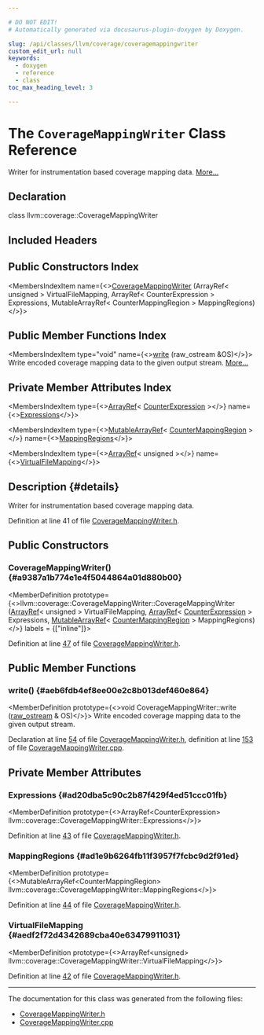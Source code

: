 ```yaml
---

# DO NOT EDIT!
# Automatically generated via docusaurus-plugin-doxygen by Doxygen.

slug: /api/classes/llvm/coverage/coveragemappingwriter
custom_edit_url: null
keywords:
  - doxygen
  - reference
  - class
toc_max_heading_level: 3

---
```





# The `CoverageMappingWriter` Class Reference

<DoxygenPage pluginConfig={pluginConfig}>

Writer for instrumentation based coverage mapping data. <a href="#details">More...</a>

## Declaration

<CodeBlock>class llvm::coverage::CoverageMappingWriter</CodeBlock>

## Included Headers

<IncludesList>
<IncludesListItem
  filePath="llvm/ProfileData/Coverage/CoverageMappingWriter.h"
  permalink="/docs/api/files/include/include/llvm/include/llvm/profiledata/include/llvm/profiledata/coverage/coveragemappingwriter-h"
  isLocal="true" />
</IncludesList>

## Public Constructors Index

<MembersIndex>

<MembersIndexItem
  name={<><a href="#a9387a1b774e1e4f5044864a01d880b00">CoverageMappingWriter</a> (ArrayRef&lt; unsigned &gt; VirtualFileMapping, ArrayRef&lt; CounterExpression &gt; Expressions, MutableArrayRef&lt; CounterMappingRegion &gt; MappingRegions)</>}>
</MembersIndexItem>

</MembersIndex>

## Public Member Functions Index

<MembersIndex>

<MembersIndexItem
  type="void"
  name={<><a href="#aeb6fdb4ef8ee00e2c8b013def460e864">write</a> (raw&#95;ostream &amp;OS)</>}>
Write encoded coverage mapping data to the given output stream. <a href="#aeb6fdb4ef8ee00e2c8b013def460e864">More...</a>
</MembersIndexItem>

</MembersIndex>

## Private Member Attributes Index

<MembersIndex>

<MembersIndexItem
  type={<><a href="/docs/api/classes/llvm/arrayref">ArrayRef</a>&lt; <a href="/docs/api/structs/llvm/coverage/counterexpression">CounterExpression</a> &gt;</>}
  name={<><a href="#ad20dba5c90c2b87f429f4ed51ccc01fb">Expressions</a></>}>
</MembersIndexItem>

<MembersIndexItem
  type={<><a href="/docs/api/classes/llvm/mutablearrayref">MutableArrayRef</a>&lt; <a href="/docs/api/structs/llvm/coverage/countermappingregion">CounterMappingRegion</a> &gt;</>}
  name={<><a href="#ad1e9b6264fb11f3957f7fcbc9d2f91ed">MappingRegions</a></>}>
</MembersIndexItem>

<MembersIndexItem
  type={<><a href="/docs/api/classes/llvm/arrayref">ArrayRef</a>&lt; unsigned &gt;</>}
  name={<><a href="#aedf2f72d4342689cba40e63479911031">VirtualFileMapping</a></>}>
</MembersIndexItem>

</MembersIndex>

## Description {#details}

Writer for instrumentation based coverage mapping data.

Definition at line 41 of file <a href="/docs/api/files/include/include/llvm/include/llvm/profiledata/include/llvm/profiledata/coverage/coveragemappingwriter-h">CoverageMappingWriter.h</a>.

<SectionDefinition>

## Public Constructors

### CoverageMappingWriter() {#a9387a1b774e1e4f5044864a01d880b00}

<MemberDefinition
  prototype={<>llvm::coverage::CoverageMappingWriter::CoverageMappingWriter (<a href="/docs/api/classes/llvm/arrayref">ArrayRef</a>&lt; unsigned &gt; VirtualFileMapping, <a href="/docs/api/classes/llvm/arrayref">ArrayRef</a>&lt; <a href="/docs/api/structs/llvm/coverage/counterexpression">CounterExpression</a> &gt; Expressions, <a href="/docs/api/classes/llvm/mutablearrayref">MutableArrayRef</a>&lt; <a href="/docs/api/structs/llvm/coverage/countermappingregion">CounterMappingRegion</a> &gt; MappingRegions)</>}
  labels = {["inline"]}>

Definition at line <a href="/docs/api/files/include/include/llvm/include/llvm/profiledata/include/llvm/profiledata/coverage/coveragemappingwriter-h/#l00047">47</a> of file <a href="/docs/api/files/include/include/llvm/include/llvm/profiledata/include/llvm/profiledata/coverage/coveragemappingwriter-h">CoverageMappingWriter.h</a>.
</MemberDefinition>

</SectionDefinition>

<SectionDefinition>

## Public Member Functions

### write() {#aeb6fdb4ef8ee00e2c8b013def460e864}

<MemberDefinition
  prototype={<>void CoverageMappingWriter::write (<a href="/docs/api/classes/llvm/raw-ostream">raw&#95;ostream</a> &amp; OS)</>}>
Write encoded coverage mapping data to the given output stream.

Declaration at line <a href="/docs/api/files/include/include/llvm/include/llvm/profiledata/include/llvm/profiledata/coverage/coveragemappingwriter-h/#l00054">54</a> of file <a href="/docs/api/files/include/include/llvm/include/llvm/profiledata/include/llvm/profiledata/coverage/coveragemappingwriter-h">CoverageMappingWriter.h</a>, definition at line <a href="/docs/api/files/lib/lib/profiledata/lib/profiledata/coverage/coveragemappingwriter-cpp/#l00153">153</a> of file <a href="/docs/api/files/lib/lib/profiledata/lib/profiledata/coverage/coveragemappingwriter-cpp">CoverageMappingWriter.cpp</a>.
</MemberDefinition>

</SectionDefinition>

<SectionDefinition>

## Private Member Attributes

### Expressions {#ad20dba5c90c2b87f429f4ed51ccc01fb}

<MemberDefinition
  prototype={<>ArrayRef&lt;CounterExpression&gt; llvm::coverage::CoverageMappingWriter::Expressions</>}>

Definition at line <a href="/docs/api/files/include/include/llvm/include/llvm/profiledata/include/llvm/profiledata/coverage/coveragemappingwriter-h/#l00043">43</a> of file <a href="/docs/api/files/include/include/llvm/include/llvm/profiledata/include/llvm/profiledata/coverage/coveragemappingwriter-h">CoverageMappingWriter.h</a>.
</MemberDefinition>

### MappingRegions {#ad1e9b6264fb11f3957f7fcbc9d2f91ed}

<MemberDefinition
  prototype={<>MutableArrayRef&lt;CounterMappingRegion&gt; llvm::coverage::CoverageMappingWriter::MappingRegions</>}>

Definition at line <a href="/docs/api/files/include/include/llvm/include/llvm/profiledata/include/llvm/profiledata/coverage/coveragemappingwriter-h/#l00044">44</a> of file <a href="/docs/api/files/include/include/llvm/include/llvm/profiledata/include/llvm/profiledata/coverage/coveragemappingwriter-h">CoverageMappingWriter.h</a>.
</MemberDefinition>

### VirtualFileMapping {#aedf2f72d4342689cba40e63479911031}

<MemberDefinition
  prototype={<>ArrayRef&lt;unsigned&gt; llvm::coverage::CoverageMappingWriter::VirtualFileMapping</>}>

Definition at line <a href="/docs/api/files/include/include/llvm/include/llvm/profiledata/include/llvm/profiledata/coverage/coveragemappingwriter-h/#l00042">42</a> of file <a href="/docs/api/files/include/include/llvm/include/llvm/profiledata/include/llvm/profiledata/coverage/coveragemappingwriter-h">CoverageMappingWriter.h</a>.
</MemberDefinition>

</SectionDefinition>

<hr/>

The documentation for this class was generated from the following files:

<ul>
<li><a href="/docs/api/files/include/include/llvm/include/llvm/profiledata/include/llvm/profiledata/coverage/coveragemappingwriter-h">CoverageMappingWriter.h</a></li>
<li><a href="/docs/api/files/lib/lib/profiledata/lib/profiledata/coverage/coveragemappingwriter-cpp">CoverageMappingWriter.cpp</a></li>
</ul>

</DoxygenPage>
